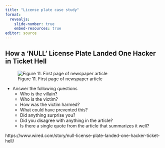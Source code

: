 ```yaml
---
title: "License plate case study"
format: 
  revealjs:
    slide-number: true
    embed-resources: true
editor: source
---
```


## How a 'NULL' License Plate Landed One Hacker in Ticket Hell

![Figure 11. First page of newspaper article](http://www.pmean.com/new-images/21/null-license-plate-01.png)

::: notes

-   Answer the following questions
    -   Who is the villain?
    -   Who is the victim?
    -   How was the victim harmed?
    -   What could have prevented this?
    -   Did anything surprise you?
    -   Did you disagree with anything in the article?
    -   Is there a single quote from the article that summarizes it well?

https://www.wired.com/story/null-license-plate-landed-one-hacker-ticket-hell/

:::

